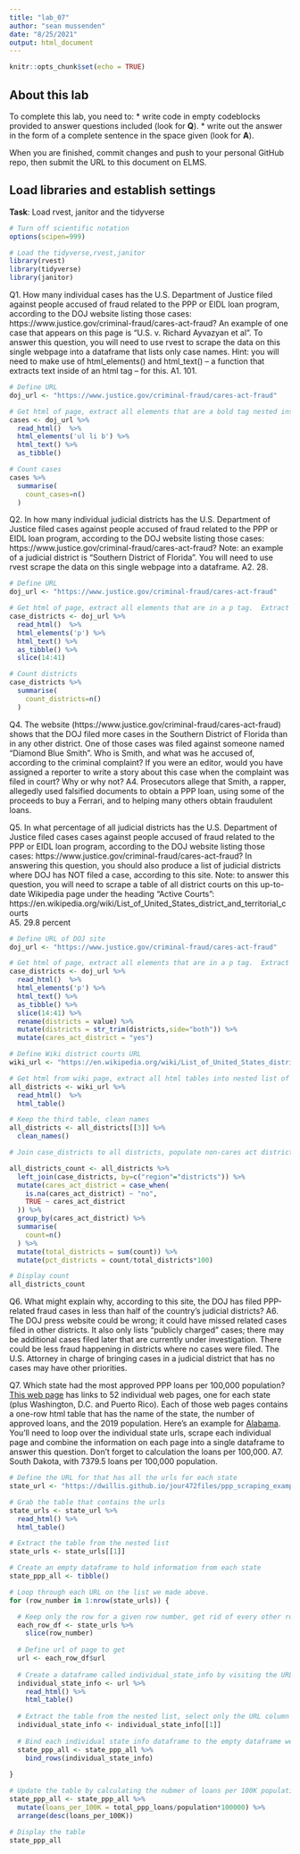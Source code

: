 ```yaml
---
title: "lab_07"
author: "sean mussenden"
date: "8/25/2021"
output: html_document
---
```


```r
knitr::opts_chunk$set(echo = TRUE)
```

## About this lab

To complete this lab, you need to:
* write code in empty codeblocks provided to answer questions included (look for **Q**).
* write out the answer in the form of a complete sentence in the space given (look for **A**).

When you are finished, commit changes and push to your personal GitHub repo, then submit the URL to this document on ELMS.

## Load libraries and establish settings
**Task**: Load rvest, janitor and the tidyverse
```r
# Turn off scientific notation
options(scipen=999)

# Load the tidyverse,rvest,janitor
library(rvest)
library(tidyverse)
library(janitor)
```


Q1. How many individual cases has the U.S. Department of Justice filed against people accused of fraud related to the PPP or EIDL loan program, according to the DOJ website listing those cases: https://www.justice.gov/criminal-fraud/cares-act-fraud?  An example of one case that appears on this page is "U.S. v. Richard Ayvazyan et al". To answer this question, you will need to use rvest to scrape the data on this single webpage into a dataframe that lists only case names. Hint: you will need to make use of html_elements() and html_text() -- a function that extracts text inside of an html tag -- for this.
A1. 101.

```r
# Define URL
doj_url <- "https://www.justice.gov/criminal-fraud/cares-act-fraud"

# Get html of page, extract all elements that are a bold tag nested inside of an li tag nested inside a ul tag.  Extract the text, turn it into a dataframe, then count the number of rows.  
cases <- doj_url %>%
  read_html()  %>%
  html_elements('ul li b') %>%
  html_text() %>%
  as_tibble() 

# Count cases
cases %>%
  summarise(
    count_cases=n()
  )
```

Q2. In how many individual judicial districts has the U.S. Department of Justice filed cases against people accused of fraud related to the PPP or EIDL loan program, according to the DOJ website listing those cases: https://www.justice.gov/criminal-fraud/cares-act-fraud?  Note: an example of a judicial district is "Southern District of Florida". You will need to use rvest scrape the data on this single webpage into a dataframe.
A2. 28.

```r
# Define URL
doj_url <- "https://www.justice.gov/criminal-fraud/cares-act-fraud"

# Get html of page, extract all elements that are in a p tag.  Extract the text, turn it into a dataframe, keep only rows 14 and up, then count the number of rows.  
case_districts <- doj_url %>%
  read_html()  %>%
  html_elements('p') %>%
  html_text() %>%
  as_tibble() %>%
  slice(14:41) 

# Count districts
case_districts %>%
  summarise(
    count_districts=n()
  )
```

Q4. The website (https://www.justice.gov/criminal-fraud/cares-act-fraud) shows that the DOJ filed more cases in the Southern District of Florida than in any other district. One of those cases was filed against someone named "Diamond Blue Smith". Who is Smith, and what was he accused of, according to the criminal complaint? If you were an editor, would you have assigned a reporter to write a story about this case when the complaint was filed in court? Why or why not?
A4. Prosecutors allege that Smith, a rapper, allegedly used falsified documents to obtain a PPP loan, using some of the proceeds to buy a Ferrari, and to helping many others obtain fraudulent loans.  

Q5. In what percentage of all judicial districts has the U.S. Department of Justice filed cases cases against people accused of fraud related to the PPP or EIDL loan program, according to the DOJ website listing those cases: https://www.justice.gov/criminal-fraud/cares-act-fraud? In answering this question, you should also produce a list of judicial districts where DOJ has NOT filed a case, according to this site.  Note: to answer this question, you will need to scrape a table of all district courts on this up-to-date Wikipedia page under the heading "Active Courts": https://en.wikipedia.org/wiki/List_of_United_States_district_and_territorial_courts  
A5. 29.8 percent


```r
# Define URL of DOJ site
doj_url <- "https://www.justice.gov/criminal-fraud/cares-act-fraud"

# Get html of page, extract all elements that are in a p tag.  Extract the text, turn it into a dataframe, keep only rows 14 and up, change name of value column to districts, clean whitespace that will prevent a proper join, create a column indicating that anything on this is a cares act district.
case_districts <- doj_url %>%
  read_html()  %>%
  html_elements('p') %>%
  html_text() %>%
  as_tibble() %>%
  slice(14:41) %>%
  rename(districts = value) %>%
  mutate(districts = str_trim(districts,side="both")) %>%
  mutate(cares_act_district = "yes")

# Define Wiki district courts URL
wiki_url <- "https://en.wikipedia.org/wiki/List_of_United_States_district_and_territorial_courts"

# Get html from wiki page, extract all html tables into nested list of dataframes
all_districts <- wiki_url %>%
  read_html()  %>%
  html_table() 

# Keep the third table, clean names
all_districts <- all_districts[[3]] %>%
  clean_names()

# Join case_districts to all districts, populate non-cares act districts with no, group and count by cares act district column, create a column with total districts, then calculate percentage. 

all_districts_count <- all_districts %>%
  left_join(case_districts, by=c("region"="districts")) %>%
  mutate(cares_act_district = case_when(
    is.na(cares_act_district) ~ "no",
    TRUE ~ cares_act_district
  )) %>%
  group_by(cares_act_district) %>%
  summarise(
    count=n()
  ) %>%
  mutate(total_districts = sum(count)) %>%
  mutate(pct_districts = count/total_districts*100)

# Display count
all_districts_count
```
Q6. What might explain why, according to this site, the DOJ has filed PPP-related fraud cases in less than half of the country's judicial districts? 
A6. The DOJ press website could be wrong; it could have missed related cases filed in other districts. It also only lists "publicly charged" cases; there may be additional cases filed later that are currently under investigation. There could be less fraud happening in districts where no cases were filed. The U.S. Attorney in charge of bringing cases in a judicial district that has no cases may have other priorities.  

Q7. Which state had the most approved PPP loans per 100,000 population? [This web page](https://dwillis.github.io/jour472files/ppp_scraping_example/index.html) has links to 52 individual web pages, one for each state (plus Washington, D.C. and Puerto Rico). Each of those web pages contains a one-row html table that has the name of the state, the number of approved loans, and the 2019 population. Here's an example for [Alabama](https://dwillis.github.io/jour472files/ppp_scraping_example/states/alabama.html). You'll need to loop over the individual state urls, scrape each individual page and combine the information on each page into a single dataframe to answer this question. Don't forget to calculation the loans per 100,000.
A7. South Dakota, with 7379.5 loans per 100,000 population.
```r

# Define the URL for that has all the urls for each state
state_url <- "https://dwillis.github.io/jour472files/ppp_scraping_example/index.html"

# Grab the table that contains the urls
state_urls <- state_url %>%
  read_html() %>%
  html_table()

# Extract the table from the nested list
state_urls <- state_urls[[1]] 

# Create an empty dataframe to hold information from each state
state_ppp_all <- tibble()

# Loop through each URL on the list we made above.
for (row_number in 1:nrow(state_urls)) {

  # Keep only the row for a given row number, get rid of every other row
  each_row_df <- state_urls %>%
    slice(row_number)
  
  # Define url of page to get
  url <- each_row_df$url
  
  # Create a dataframe called individual_state_info by visiting the URL for a state, read in the html, and extract the table as a nested list. 
  individual_state_info <- url %>%
    read_html() %>%
    html_table()
  
  # Extract the table from the nested list, select only the URL column and turn it into a proper list. 
  individual_state_info <- individual_state_info[[1]]
  
  # Bind each individual state info dataframe to the empty dataframe we created above
  state_ppp_all <- state_ppp_all %>%
    bind_rows(individual_state_info)
  
}

# Update the table by calculating the nubmer of loans per 100K population
state_ppp_all <- state_ppp_all %>%
  mutate(loans_per_100K = total_ppp_loans/population*100000) %>%
  arrange(desc(loans_per_100K))

# Display the table
state_ppp_all

```
